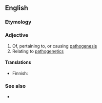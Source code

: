 ==English==

===Etymology===
{{prefix|en|patho|genetic}}

===Adjective===
{{en-adj|-}}

# Of, pertaining to, or causing [[pathogenesis]]
# Relating to [[pathogenetics]]

====Translations====
{{trans-top|of, pertaining to, or causing pathogenesis}}
* Finnish: {{t|fi|patogeneettinen}}
{{trans-mid}}
{{trans-bottom}}

===See also===
* {{l|en|pathogenic}}